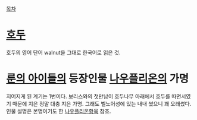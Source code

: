 [[목차]]

= [[호두]] =
호두의 영어 단어 walnut을 그대로 한국어로 읽은 것.

= [[룬의 아이들]]의 등장인물 [[나우플리온]]의 가명 =
지어지게 된 계기는 1번이다. 보리스와의 첫만남이 호두나무 아래에서 호두를 따면서였기 때문에 지은 정말 대충 지은 가명. 그래도 벨노어성에 있는 내내 썼으니 꽤 오래썼다. 인물 설명은 본명이기도 한 [[나우플리온]]항목 참조.
